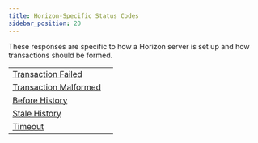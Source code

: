 ```yaml
---
title: Horizon-Specific Status Codes
sidebar_position: 20
---
```



These responses are specific to how a Horizon server is set up and how transactions should be formed.

<MethodTable title="Horizon-Specific Status Codes">

|                                                      |     |
| ---------------------------------------------------- | --- |
| [Transaction Failed](./transaction-failed.mdx)       |     |
| [Transaction Malformed](./transaction-malformed.mdx) |     |
| [Before History](./before-history.mdx)               |     |
| [Stale History](./stale-history.mdx)                 |     |
| [Timeout](./timeout.mdx)                             |     |

</MethodTable>
